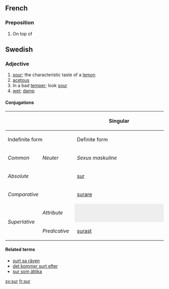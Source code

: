 ==French==

===Preposition===
# On top of

{{stub}}

==Swedish==

===Adjective===
#[[sour]]; the characteristic taste of a [[lemon]]
#[[acetous]]
#In a bad [[temper]]; look [[sour]]
#[[wet]]; [[damp]]

====Conjugations====
{| border=1 cellspacing=0 
|- bgcolor="#FFFFF0" align=center
! rowspan=3 colspan=2 |
! colspan=4 width=400 | Singular
! rowspan=3 width=100 | Plural
|- bgcolor="#FFFFF0" align=center
! colspan=2 width=200 | Indefinite form
! colspan=2 width=200 | Definite form
|- bgcolor="#FFFFF0" align=center
| width=100 | ''Common''
| width=100 | ''Neuter''
| width=100 | ''Sexus maskuline''
| width=100 | ''Other sexus''
|- align=center
| bgcolor="#FFFFF0" colspan=2 width=120 | ''Absolute''
| [[sur]]
| [[surt]]
| [[sure]]
| [[sura]]
| [[sura]]
|- align=center
| bgcolor="#FFFFF0" colspan=2 | ''Comparative''
| colspan=7 | [[surare]]
|- align=center
| bgcolor="#FFFFF0" rowspan=2 width=60 | ''Superlative''
| bgcolor="#FFFFF0" width=60 | ''Attribute''
| colspan=2 style="background:#eeeeee" |  
| [[suraste]]
| [[suraste]]
| [[suraste]]
|- align=center 
| bgcolor="#FFFFF0" width=60 | ''Predicative''
| colspan=5 | [[surast]]
|}

====Related terms====
*[[surt sa räven]]
*[[det kommer surt efter]]
*[[sur som ättika]]

[[sv:sur]] [[fr:sur]]